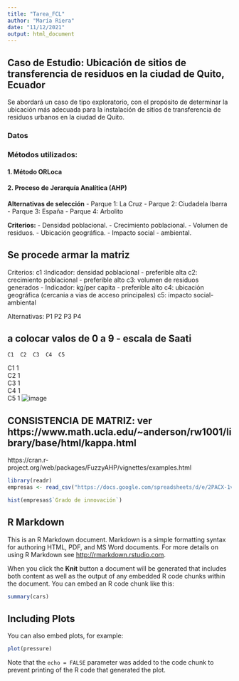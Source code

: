 ```yaml
---
title: "Tarea_FCL"
author: "María Riera"
date: "11/12/2021"
output: html_document
---
```


## Caso de Estudio: Ubicación de sitios de transferencia de residuos en la ciudad de Quito, Ecuador

Se abordará un caso de tipo exploratorio, con el propósito de determinar la ubicación más adecuada para la instalación de sitios de transferencia de residuos urbanos en la ciudad de Quito.

### Datos

### Métodos utilizados:


#### 1. Método ORLoca



#### 2. Proceso de Jerarquía Analítica (AHP)

**Alternativas de selección**
- Parque 1: La Cruz
- Parque 2: Ciudadela Ibarra
- Parque 3: España
- Parque 4: Arbolito

**Criterios:**
- Densidad poblacional.
- Crecimiento poblacional.
- Volumen de residuos.
- Ubicación geográfica.
- Impacto social - ambiental.


##  Se procede armar la matriz
Criterios:
c1 :Indicador: densidad poblacional - preferible alta
c2: crecimiento poblacional - preferible alto
c3: volumen de residuos generados - Indicador: kg/per capita - preferible alto
c4: ubicación geográfica (cercania a vias de acceso principales)
c5: impacto social-ambiental

Alternativas:
P1
P2
P3
P4

## a colocar valos de 0 a 9  - escala de Saati
	C1	C2	C3	C4	C5
C1	1				
C2		1			
C3			1		
C4				1	
C5					1
![image](https://user-images.githubusercontent.com/95756862/145688943-10c5d820-5607-470f-846c-1792d1ce3f37.png)

## CONSISTENCIA DE MATRIZ: ver https://www.math.ucla.edu/~anderson/rw1001/library/base/html/kappa.html
https://cran.r-project.org/web/packages/FuzzyAHP/vignettes/examples.html

```r
library(readr)
empresas <- read_csv("https://docs.google.com/spreadsheets/d/e/2PACX-1vSoscPk0Y_eMo7hVRk-oAgw1x6QfRWR9P8nPTEppCYHAE9zwsSup4O5Z9UHtOYUVKzLO9scFZf4neLg/pub?output=csv")
```

```r
hist(empresas$`Grado de innovación`)
```

## R Markdown

This is an R Markdown document. Markdown is a simple formatting syntax for authoring HTML, PDF, and MS Word documents. For more details on using R Markdown see <http://rmarkdown.rstudio.com>.

When you click the **Knit** button a document will be generated that includes both content as well as the output of any embedded R code chunks within the document. You can embed an R code chunk like this:

```r
summary(cars)
```

## Including Plots

You can also embed plots, for example:

```r
plot(pressure)
```

Note that the `echo = FALSE` parameter was added to the code chunk to prevent printing of the R code that generated the plot.
